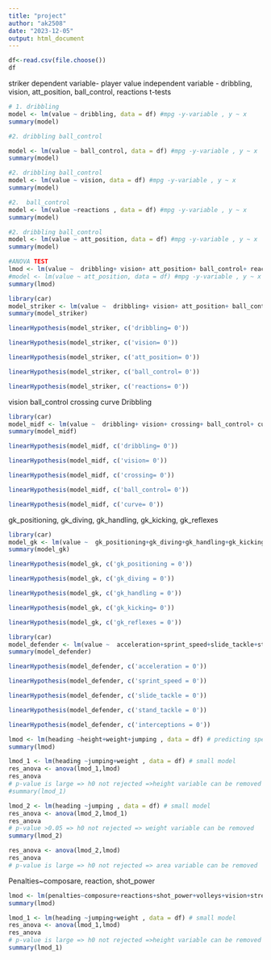 ```yaml
---
title: "project"
author: "ak2508"
date: "2023-12-05"
output: html_document
---
```

```r
df<-read.csv(file.choose())
df
```


striker
dependent variable- player value
independent variable - dribbling, vision, att_position, ball_control, reactions
t-tests

```r

# 1. dribbling 
model <- lm(value ~ dribbling, data = df) #mpg -y-variable , y ~ x
summary(model)
```
```r
#2. dribbling ball_control

model <- lm(value ~ ball_control, data = df) #mpg -y-variable , y ~ x
summary(model)
```

```r
#2. dribbling ball_control
model <- lm(value ~ vision, data = df) #mpg -y-variable , y ~ x
summary(model)

```

```r
#2.  ball_control
model <- lm(value ~reactions , data = df) #mpg -y-variable , y ~ x
summary(model)

```

```r
#2. dribbling ball_control
model <- lm(value ~ att_position, data = df) #mpg -y-variable , y ~ x
summary(model)
```

```r
#ANOVA TEST
lmod <- lm(value ~  dribbling+ vision+ att_position+ ball_control+ reactions, data = df)
#model <- lm(value ~ att_position, data = df) #mpg -y-variable , y ~ x
summary(lmod)
```

```r
library(car)
model_striker <- lm(value ~  dribbling+ vision+ att_position+ ball_control+ reactions, data = df) #mpg -y-variable , y ~ x
summary(model_striker)
```

```r
linearHypothesis(model_striker, c('dribbling= 0'))
```

```r
linearHypothesis(model_striker, c('vision= 0'))
```

```r
linearHypothesis(model_striker, c('att_position= 0'))
```

```r
linearHypothesis(model_striker, c('ball_control= 0'))
```

```r
linearHypothesis(model_striker, c('reactions= 0'))
```

vision
ball_control
crossing
curve
Dribbling

```r
library(car)
model_midf <- lm(value ~  dribbling+ vision+ crossing+ ball_control+ curve, data = df) #mpg -y-variable , y ~ x
summary(model_midf)
```

```r
linearHypothesis(model_midf, c('dribbling= 0'))
```

```r
linearHypothesis(model_midf, c('vision= 0'))
```

```r
linearHypothesis(model_midf, c('crossing= 0'))
```

```r
linearHypothesis(model_midf, c('ball_control= 0'))
```

```r
linearHypothesis(model_midf, c('curve= 0'))
```

gk_positioning, gk_diving, gk_handling, gk_kicking, gk_reflexes

```r
library(car)
model_gk <- lm(value ~  gk_positioning+gk_diving+gk_handling+gk_kicking+gk_reflexes, data = df) #mpg -y-variable , y ~ x
summary(model_gk)
```

```r
linearHypothesis(model_gk, c('gk_positioning = 0'))
```

```r
linearHypothesis(model_gk, c('gk_diving = 0'))
```

```r
linearHypothesis(model_gk, c('gk_handling = 0'))
```

```r
linearHypothesis(model_gk, c('gk_kicking= 0'))
```

```r
linearHypothesis(model_gk, c('gk_reflexes = 0'))
```

```r
library(car)
model_defender <- lm(value ~  acceleration+sprint_speed+slide_tackle+stand_tackle+interceptions, data = df) #mpg -y-variable , y ~ x
summary(model_defender)
```

```r
linearHypothesis(model_defender, c('acceleration = 0'))
```
```r
linearHypothesis(model_defender, c('sprint_speed = 0'))
```
```r
linearHypothesis(model_defender, c('slide_tackle = 0'))
```
```r
linearHypothesis(model_defender, c('stand_tackle = 0'))
```

```r
linearHypothesis(model_defender, c('interceptions = 0'))
```

```r
lmod <- lm(heading ~height+weight+jumping , data = df) # predicting species using all other variable full model
summary(lmod)
```

```r
lmod_1 <- lm(heading ~jumping+weight , data = df) # small model 
res_anova <- anova(lmod_1,lmod)
res_anova
# p-value is large => h0 not rejected =>height variable can be removed
#summary(lmod_1)
```

```r
lmod_2 <- lm(heading ~jumping , data = df) # small model 
res_anova <- anova(lmod_2,lmod_1)
res_anova
# p-value >0.05 => h0 not rejected => weight variable can be removed
summary(lmod_2)
```

```r
res_anova <- anova(lmod_2,lmod)
res_anova
# p-value is large => h0 not rejected => area variable can be removed
```

Penalties~composare, reaction, shot_power

```r
lmod <- lm(penalties~composure+reactions+shot_power+volleys+vision+strength , data = df) 
summary(lmod)
```


```r
lmod_1 <- lm(heading ~jumping+weight , data = df) # small model 
res_anova <- anova(lmod_1,lmod)
res_anova
# p-value is large => h0 not rejected =>height variable can be removed
summary(lmod_1)
```

